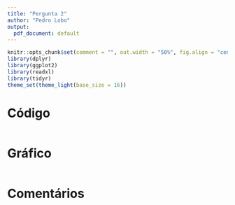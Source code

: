 ```yaml
---
title: "Pergunta 2"
author: "Pedro Lobo"
output:
  pdf_document: default
---
```


```r
knitr::opts_chunk$set(comment = "", out.width = "50%", fig.align = "center")
library(dplyr)
library(ggplot2)
library(readxl)
library(tidyr)
theme_set(theme_light(base_size = 16))
```

# Código
```r
```

# Gráfico
```r
```

# Comentários
